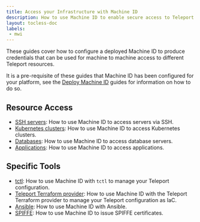 ```yaml
---
title: Access your Infrastructure with Machine ID
description: How to use Machine ID to enable secure access to Teleport resources.
layout: tocless-doc
labels:
 - mwi
---
```


These guides cover how to configure a deployed Machine ID to produce credentials
that can be used for machine to machine access to different Teleport resources.

It is a pre-requisite of these guides that Machine ID has been configured for
your platform, see the [Deploy Machine ID](../deployment/deployment.mdx) guides for information
on how to do so.

## Resource Access

- [SSH servers](ssh.mdx): How to use Machine ID to access servers via SSH.
- [Kubernetes clusters](kubernetes.mdx): How to use Machine ID to access Kubernetes clusters.
- [Databases](databases.mdx): How to use Machine ID to access database servers.
- [Applications](applications.mdx): How to use Machine ID to access applications.

## Specific Tools

- [tctl](tctl.mdx): How to use Machine ID with `tctl` to manage your Teleport configuration.
- [Teleport Terraform provider](../../../admin-guides/infrastructure-as-code/terraform-provider/dedicated-server.mdx): How to use Machine ID with the Teleport Terraform provider to manage your Teleport configuration as IaC.
- [Ansible](ansible.mdx): How to use Machine ID with Ansible.
- [SPIFFE](../../workload-identity/getting-started.mdx): How to use Machine ID to issue SPIFFE certificates.
